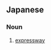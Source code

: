 ==Japanese==
{{ja-kanjitab|じ|どう|しゃ|どう|yomi=on}}

===Noun===
{{ja-noun|じどうしゃどう}}

# [[expressway]]
#: {{ja-usex|A1自動車道に乗ってローマ方面に向かい|A1 じどうしゃどう に のって ^ローマ ほうめん に むかい|headed for Rome on the A1}}